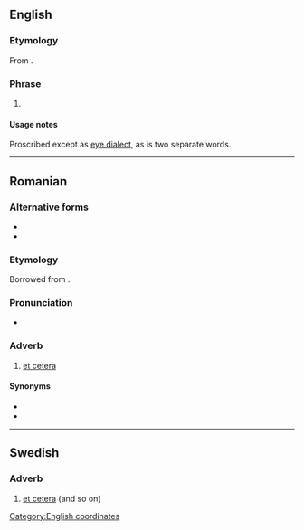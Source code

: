 {{also|etcétera|etcètera|et cetera|et cétéra}}
==English==

===Etymology===
From {{etyl|la|en}} {{m|la|et cetera||[[etc.]]: and the [[other]] [[thing]]s}}.

===Phrase===
{{en-phrase}}

# {{alternative form of|et cetera|lang=en}}

====Usage notes====
Proscribed except as [[eye dialect]], as ''{{l|en|et cetera}}'' is two separate words.

[[Category:English coordinates]]

----

==Romanian==

===Alternative forms===
* {{l|ro|et cetera}}
* {{l|ro|ețetera}}

===Etymology===
Borrowed from {{bor|ro|la|et cētera||and the others|notext=1}}.

===Pronunciation===
* {{IPA|/etˈtʃe.te.ra/|lang=ro}}

===Adverb===
{{ro-adv}}

# [[et cetera]]

====Synonyms====
* {{l|ro|proci}}
* {{l|ro|și așa mai departe}}

----

==Swedish==

===Adverb===
{{sv-adv|-}}

# [[et cetera]] (and so on)